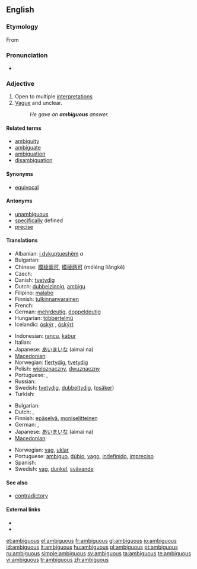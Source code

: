 ==English==

===Etymology===
From {{etyl|la|en}} {{term|ambiguus||lang=la|moving from side to side, of doubtful nature}}

===Pronunciation===
* {{audio|en-us-ambiguous.ogg|Audio (US)}}

===Adjective===
{{en-adj}}

# Open to multiple [[interpretation]]s
# [[vague|Vague]] and unclear.
#: ''He gave an '''ambiguous''' answer.''

====Related terms====
* [[ambiguity]]
* [[ambiguate]]
* [[ambiguation]]
* [[disambiguation]]

====Synonyms====
* [[equivocal]]

====Antonyms====
* [[unambiguous]]
* [[specific]]ally defined
* [[precise]]

====Translations====
{{trans-top|open to multiple interpretations}}
* Albanian: [[i dykuptueshëm]] ''a''
* Bulgarian: {{t|bg|двусмислен|sc=Cyrl}}
* Chinese: [[模稜兩可]], [[模稜两可]] (móléng liǎngkě)
* Czech: {{t-|cs|mnohoznačný|m}}
* Danish: [[tvetydig]]
* Dutch: [[dubbelzinnig]], [[ambigu]]
* Filipino: [[malabo]]
* Finnish: [[tulkinnanvarainen]]
* French: {{t+|fr|ambigu}}
* German: [[mehrdeutig]], [[doppeldeutig]]
* Hungarian: [[többértelmű]]
* Icelandic: [[óskýr]] {{m|f}}, [[óskýrt]] {{n}}
{{trans-mid}}
* Indonesian: [[rancu]], [[kabur]]
* Italian: {{t-|it|ambiguo|m}}
* Japanese: [[あいまいな]] (aimai na)
* [[Macedonian]]: {{t|mk|двосмислен|m|tr=dvósmislen|sc=Cyrl}}
* Norwegian: [[flertydig]], [[tvetydig]]
* Polish: [[wieloznaczny]], [[dwuznaczny]]
* Portuguese: {{t+|pt|ambíguo}}, {{t+|pt|dúbio}}
* Russian: {{t|ru|двусмысленный|tr=dvusmýslennyj|sc=Cyrl}}
* Swedish: [[tvetydig]], [[dubbeltydig]], ([[osäker]])
* Turkish: {{t+|tr|belirsiz}}
{{trans-bottom}}

{{trans-top|vague and unclear}}
* Bulgarian: {{t|bg|неясен|sc=Cyrl}}
* Dutch: {{t+|nl|vaag}}, {{t-|nl|onduidelijk}}
* Finnish: [[epäselvä]], [[moniselitteinen]]
* German: {{t-|de|unklar}}, {{t+|de|vage}}
* Japanese: [[あいまいな]] (aimai na)
* [[Macedonian]]: {{t|mk|нејасен|m|tr=néjasen|sc=Cyrl}}
{{trans-mid}}
* Norwegian: [[vag]], [[uklar]]
* Portuguese: [[ambíguo]], [[dúbio]], [[vago]], [[indefinido]], [[impreciso]]
* Spanish: {{t-|es|ambiguo}}
* Swedish: [[vag]], [[dunkel]], [[svävande]]
{{trans-bottom}}

====See also====
* [[contradictory]]

====External links====
* {{R:Webster 1913}}
* {{R:Century 1911}}

[[et:ambiguous]]
[[el:ambiguous]]
[[fr:ambiguous]]
[[gl:ambiguous]]
[[io:ambiguous]]
[[id:ambiguous]]
[[it:ambiguous]]
[[hu:ambiguous]]
[[pl:ambiguous]]
[[pt:ambiguous]]
[[ru:ambiguous]]
[[simple:ambiguous]]
[[sv:ambiguous]]
[[ta:ambiguous]]
[[te:ambiguous]]
[[vi:ambiguous]]
[[tr:ambiguous]]
[[zh:ambiguous]]